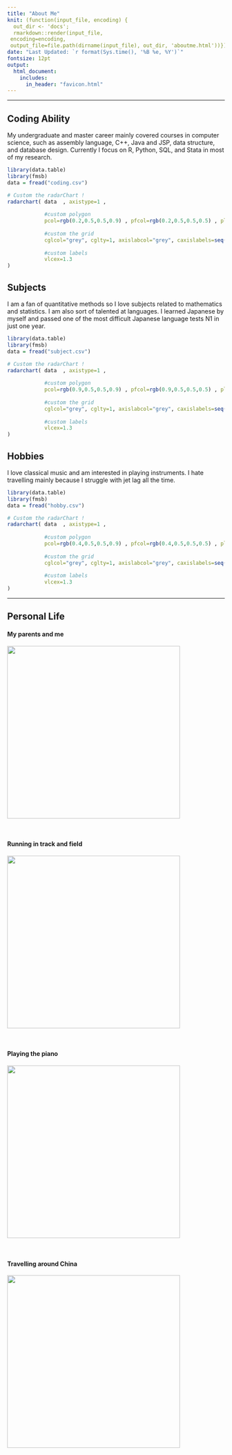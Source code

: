 ---
title: "About Me"
knit: (function(input_file, encoding) {
  out_dir <- 'docs';
  rmarkdown::render(input_file,
 encoding=encoding,
 output_file=file.path(dirname(input_file), out_dir, 'aboutme.html'))})
date: "Last Updated: `r format(Sys.time(), '%B %e, %Y')`"
fontsize: 12pt
output: 
  html_document:
    includes:
      in_header: "favicon.html" 
---

***

## Coding Ability

My undergraduate and master career mainly covered courses in computer science, such as assembly language, C++, Java and JSP, data structure, and database design. Currently I focus on R, Python, SQL, and Stata in most of my research.

```{r,  echo = FALSE, warning = FALSE}
library(data.table)
library(fmsb)
data = fread("coding.csv")

# Custom the radarChart !
radarchart( data  , axistype=1 , 
            
            #custom polygon
            pcol=rgb(0.2,0.5,0.5,0.9) , pfcol=rgb(0.2,0.5,0.5,0.5) , plwd=4 , 
            
            #custom the grid
            cglcol="grey", cglty=1, axislabcol="grey", caxislabels=seq(0,120,25), cglwd=0.8,
            
            #custom labels
            vlcex=1.3 
)
```


## Subjects

I am a fan of quantitative methods so I love subjects related to mathematics and statistics. I am also sort of talented at languages. I learned Japanese by myself and passed one of the most difficult Japanese language tests N1 in just one year.

```{r,  echo = FALSE, warning = FALSE}
library(data.table)
library(fmsb)
data = fread("subject.csv")

# Custom the radarChart !
radarchart( data  , axistype=1 , 
            
            #custom polygon
            pcol=rgb(0.9,0.5,0.5,0.9) , pfcol=rgb(0.9,0.5,0.5,0.5) , plwd=4 , 
            
            #custom the grid
            cglcol="grey", cglty=1, axislabcol="grey", caxislabels=seq(0,120,25), cglwd=0.8,
            
            #custom labels
            vlcex=1.3 
)
```

## Hobbies

I love classical music and am interested in playing instruments. I hate travelling mainly because I struggle with jet lag all the time.

```{r,  echo = FALSE, warning = FALSE}
library(data.table)
library(fmsb)
data = fread("hobby.csv")

# Custom the radarChart !
radarchart( data  , axistype=1 , 
            
            #custom polygon
            pcol=rgb(0.4,0.5,0.5,0.9) , pfcol=rgb(0.4,0.5,0.5,0.5) , plwd=4 , 
            
            #custom the grid
            cglcol="grey", cglty=1, axislabcol="grey", caxislabels=seq(0,120,25), cglwd=0.8,
            
            #custom labels
            vlcex=1.3 
)
```

***
## Personal Life

#### My parents and me

![](family.jpg){width=400px}


&nbsp;

#### Running in track and field
![](athlete.jpg){width=400px}




&nbsp;

#### Playing the piano
![](piano.jpg){width=400px}






&nbsp;

#### Travelling around China
![](travel.jpg){width=400px}
